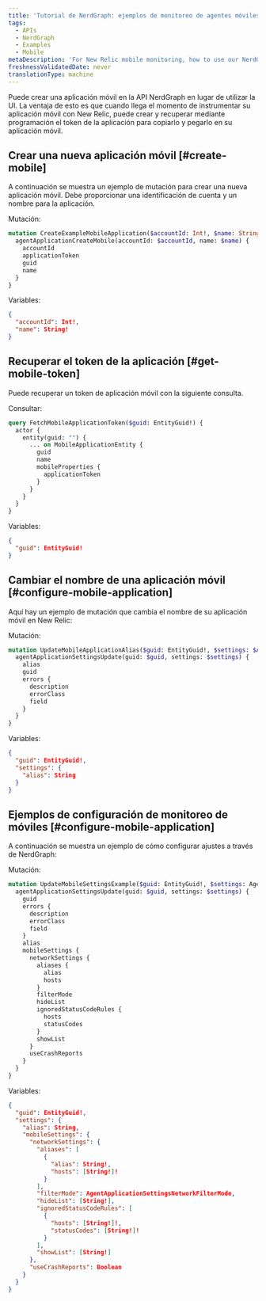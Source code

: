 ```yaml
---
title: 'Tutorial de NerdGraph: ejemplos de monitoreo de agentes móviles'
tags:
  - APIs
  - NerdGraph
  - Examples
  - Mobile
metaDescription: 'For New Relic mobile monitoring, how to use our NerdGraph API to configure a mobile agent.'
freshnessValidatedDate: never
translationType: machine
---
```


Puede crear una aplicación móvil en la API NerdGraph en lugar de utilizar la UI. La ventaja de esto es que cuando llega el momento de instrumentar su aplicación móvil con New Relic, puede crear y recuperar mediante programación el token de la aplicación para copiarlo y pegarlo en su aplicación móvil.

## Crear una nueva aplicación móvil [#create-mobile]

A continuación se muestra un ejemplo de mutación para crear una nueva aplicación móvil. Debe proporcionar una identificación de cuenta y un nombre para la aplicación.

Mutación:

```graphql
mutation CreateExampleMobileApplication($accountId: Int!, $name: String!) {
  agentApplicationCreateMobile(accountId: $accountId, name: $name) {
    accountId
    applicationToken
    guid
    name
  }
}

```

Variables:

```JSON
{
  "accountId": Int!,
  "name": String!
}

```

## Recuperar el token de la aplicación [#get-mobile-token]

Puede recuperar un token de aplicación móvil con la siguiente consulta.

Consultar:

```graphql
query FetchMobileApplicationToken($guid: EntityGuid!) {
  actor {
    entity(guid: "") {
      ... on MobileApplicationEntity {
        guid
        name
        mobileProperties {
          applicationToken
        }
      }
    }
  }
}
```

Variables:

```JSON
{
  "guid": EntityGuid!
}
```

## Cambiar el nombre de una aplicación móvil [#configure-mobile-application]

Aquí hay un ejemplo de mutación que cambia el nombre de su aplicación móvil en New Relic:

Mutación:

```graphql
mutation UpdateMobileApplicationAlias($guid: EntityGuid!, $settings: $AgentApplicationSettingsUpdateInput) {
  agentApplicationSettingsUpdate(guid: $guid, settings: $settings) {
    alias
    guid
    errors {
      description
      errorClass
      field
    }
  }
}
```

Variables:

```JSON
{
  "guid": EntityGuid!,
  "settings": {
    "alias": String
  }
}
```

## Ejemplos de configuración de monitoreo de móviles [#configure-mobile-application]

A continuación se muestra un ejemplo de cómo configurar <InlinePopover type="mobile"/>ajustes a través de NerdGraph:

Mutación:

```graphql
mutation UpdateMobileSettingsExample($guid: EntityGuid!, $settings: AgentApplicationSettingsUpdateInput!) {
  agentApplicationSettingsUpdate(guid: $guid, settings: $settings) {
    guid
    errors {
      description
      errorClass
      field
    }
    alias
    mobileSettings {
      networkSettings {
        aliases {
          alias
          hosts
        }
        filterMode
        hideList
        ignoredStatusCodeRules {
          hosts
          statusCodes
        }
        showList
      }
      useCrashReports
    }
  }
}
```

Variables:

```JSON
{
  "guid": EntityGuid!,
  "settings": {
    "alias": String,
    "mobileSettings": {
      "networkSettings": {
        "aliases": [
          {
            "alias": String!,
            "hosts": [String!]!
          }
        ],
        "filterMode": AgentApplicationSettingsNetworkFilterMode,
        "hideList": [String!],
        "ignoredStatusCodeRules": [
          {
            "hosts": [String!]!,
            "statusCodes": [String!]!
          }
        ],
        "showList": [String!]
      },
      "useCrashReports": Boolean
    }
  }
}
```
